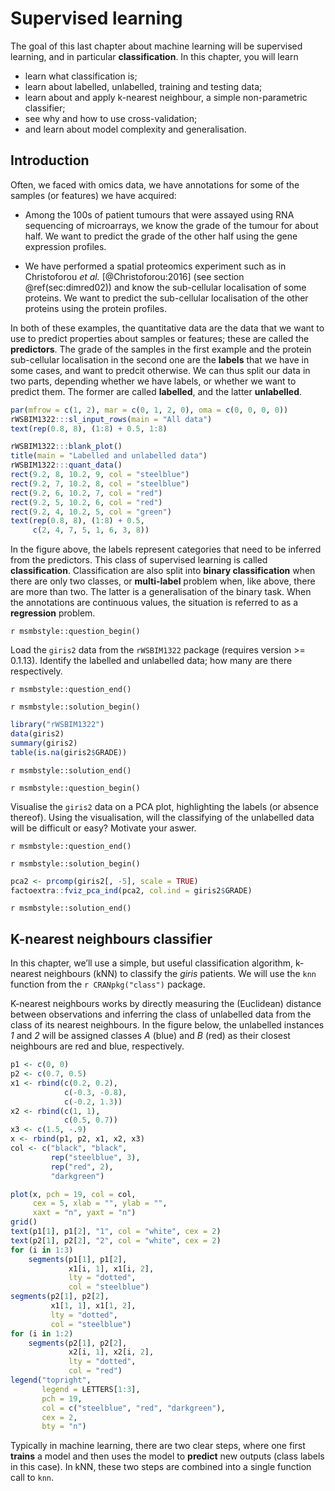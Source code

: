 # Supervised learning {#sec:sl}

The goal of this last chapter about machine learning will be
supervised learning, and in particular **classification**. In this
chapter, you will learn

- learn what classification is;
- learn about labelled, unlabelled, training and testing data;
- learn about and apply k-nearest neighbour, a simple non-parametric
  classifier;
- see why and how to use cross-validation;
- and learn about model complexity and generalisation.

## Introduction

Often, we faced with omics data, we have annotations for some of the
samples (or features) we have acquired:

- Among the 100s of patient tumours that were assayed using RNA
  sequencing of microarrays, we know the grade of the tumour for about
  half. We want to predict the grade of the other half using the gene
  expression profiles.
  
- We have performed a spatial proteomics experiment such as in
  Christoforou *et al.* [@Christoforou:2016] (see section
  \@ref(sec:dimred02)) and know the sub-cellular localisation of some
  proteins. We want to predict the sub-cellular localisation of the
  other proteins using the protein profiles.
  
  
In both of these examples, the quantitative data are the data that we
want to use to predict properties about samples or features; these are
called the **predictors**. The grade of the samples in the first
example and the protein sub-cellular localisation in the second one
are the **labels** that we have in some cases, and want to predcit
otherwise. We can thus split our data in two parts, depending whether
we have labels, or whether we want to predict them. The former are
called **labelled**, and the latter **unlabelled**.


```r
par(mfrow = c(1, 2), mar = c(0, 1, 2, 0), oma = c(0, 0, 0, 0))
rWSBIM1322:::sl_input_rows(main = "All data")
text(rep(0.8, 8), (1:8) + 0.5, 1:8)

rWSBIM1322:::blank_plot()
title(main = "Labelled and unlabelled data")
rWSBIM1322:::quant_data()
rect(9.2, 8, 10.2, 9, col = "steelblue")
rect(9.2, 7, 10.2, 8, col = "steelblue")
rect(9.2, 6, 10.2, 7, col = "red")
rect(9.2, 5, 10.2, 6, col = "red")
rect(9.2, 4, 10.2, 5, col = "green")
text(rep(0.8, 8), (1:8) + 0.5,
     c(2, 4, 7, 5, 1, 6, 3, 8))
```

In the figure above, the labels represent categories that need to be
inferred from the predictors. This class of supervised learning is
called **classification**. Classification are also split into **binary
classification** when there are only two classes, or **multi-label**
problem when, like above, there are more than two. The latter is a
generalisation of the binary task. When the annotations are continuous
values, the situation is referred to as a **regression** problem.

`r msmbstyle::question_begin()`

Load the `giris2` data from the `rWSBIM1322` package (requires version
>= 0.1.13). Identify the labelled and unlabelled data; how many are
there respectively.

`r msmbstyle::question_end()`


`r msmbstyle::solution_begin()`

```r
library("rWSBIM1322")
data(giris2)
summary(giris2)
table(is.na(giris2$GRADE))
```
`r msmbstyle::solution_end()`


`r msmbstyle::question_begin()`

Visualise the `giris2` data on a PCA plot, highlighting the labels (or
absence thereof). Using the visualisation, will the classifying of the
unlabelled data will be difficult or easy? Motivate your aswer.

`r msmbstyle::question_end()`


`r msmbstyle::solution_begin()`
```r
pca2 <- prcomp(giris2[, -5], scale = TRUE)
factoextra::fviz_pca_ind(pca2, col.ind = giris2$GRADE)
```
`r msmbstyle::solution_end()`

## K-nearest neighbours classifier

In this chapter, we'll use a simple, but useful classification
algorithm, k-nearest neighbours (kNN) to classify the *giris*
patients. We will use the `knn` function from the 
`r CRANpkg("class")` package.

K-nearest neighbours works by directly measuring the (Euclidean)
distance between observations and inferring the class of unlabelled data
from the class of its nearest neighbours. In the figure below, the
unlabelled instances *1* and *2* will be assigned classes *A* (blue)
and *B* (red) as their closest neighbours are red and blue,
respectively.

```r
p1 <- c(0, 0)
p2 <- c(0.7, 0.5)
x1 <- rbind(c(0.2, 0.2),
            c(-0.3, -0.8),
            c(-0.2, 1.3))
x2 <- rbind(c(1, 1),
            c(0.5, 0.7))
x3 <- c(1.5, -.9)
x <- rbind(p1, p2, x1, x2, x3)
col <- c("black", "black",
         rep("steelblue", 3),
         rep("red", 2),
         "darkgreen")

plot(x, pch = 19, col = col,
     cex = 5, xlab = "", ylab = "",
     xaxt = "n", yaxt = "n")
grid()
text(p1[1], p1[2], "1", col = "white", cex = 2)
text(p2[1], p2[2], "2", col = "white", cex = 2)
for (i in 1:3)
    segments(p1[1], p1[2],
             x1[i, 1], x1[i, 2],
             lty = "dotted",
             col = "steelblue")
segments(p2[1], p2[2],
         x1[1, 1], x1[1, 2],
         lty = "dotted",
         col = "steelblue")
for (i in 1:2)
    segments(p2[1], p2[2],
             x2[i, 1], x2[i, 2],
             lty = "dotted",
             col = "red")
legend("topright",
       legend = LETTERS[1:3],
       pch = 19,
       col = c("steelblue", "red", "darkgreen"),
       cex = 2,
       bty = "n")
```

Typically in machine learning, there are two clear steps, where one
first **trains** a model and then uses the model to **predict** new
outputs (class labels in this case). In kNN, these two steps are
combined into a single function call to `knn`.

